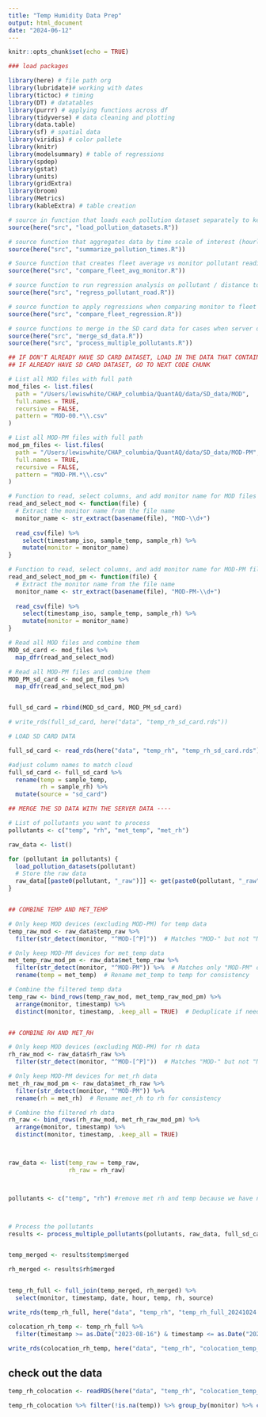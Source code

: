 ```yaml
---
title: "Temp Humidity Data Prep"
output: html_document
date: "2024-06-12"
---
```


```r
knitr::opts_chunk$set(echo = TRUE)
```

```r
### load packages 

library(here) # file path org
library(lubridate)# working with dates
library(tictoc) # timing
library(DT) # datatables
library(purrr) # applying functions across df
library(tidyverse) # data cleaning and plotting
library(data.table) 
library(sf) # spatial data 
library(viridis) # color pallete 
library(knitr)
library(modelsummary) # table of regressions
library(spdep)
library(gstat)
library(units) 
library(gridExtra)
library(broom)
library(Metrics) 
library(kableExtra) # table creation

# source in function that loads each pollution dataset separately to keep data small and prevent R crashes 
source(here("src", "load_pollution_datasets.R"))

# source function that aggregates data by time scale of interest (hourly, daily)
source(here("src", "summarize_pollution_times.R"))

# Source function that creates fleet average vs monitor pollutant reading plot
source(here("src", "compare_fleet_avg_monitor.R"))

# source function to run regression analysis on pollutant / distance to road
source(here("src", "regress_pollutant_road.R"))

# source function to apply regressions when comparing monitor to fleet average
source(here("src", "compare_fleet_regression.R"))

# source functions to merge in the SD card data for cases when server data is missing 
source(here("src", "merge_sd_data.R"))
source(here("src", "process_multiple_pollutants.R"))
```


```r
## IF DON'T ALREADY HAVE SD CARD DATASET, LOAD IN THE DATA THAT CONTAINS SD CARD INFO. ---- 
## IF ALREADY HAVE SD CARD DATASET, GO TO NEXT CODE CHUNK  

# List all MOD files with full path
mod_files <- list.files(
  path = "/Users/lewiswhite/CHAP_columbia/QuantAQ/data/SD_data/MOD", 
  full.names = TRUE, 
  recursive = FALSE, 
  pattern = "MOD-00.*\\.csv"
)

# List all MOD-PM files with full path
mod_pm_files <- list.files(
  path = "/Users/lewiswhite/CHAP_columbia/QuantAQ/data/SD_data/MOD-PM", 
  full.names = TRUE, 
  recursive = FALSE, 
  pattern = "MOD-PM.*\\.csv"
)

# Function to read, select columns, and add monitor name for MOD files
read_and_select_mod <- function(file) {
  # Extract the monitor name from the file name
  monitor_name <- str_extract(basename(file), "MOD-\\d+")
  
  read_csv(file) %>%
    select(timestamp_iso, sample_temp, sample_rh) %>%
    mutate(monitor = monitor_name)
}

# Function to read, select columns, and add monitor name for MOD-PM files
read_and_select_mod_pm <- function(file) {
  # Extract the monitor name from the file name
  monitor_name <- str_extract(basename(file), "MOD-PM-\\d+")
  
  read_csv(file) %>%
    select(timestamp_iso, sample_temp, sample_rh) %>%
    mutate(monitor = monitor_name)
}

# Read all MOD files and combine them
MOD_sd_card <- mod_files %>%
  map_dfr(read_and_select_mod)

# Read all MOD-PM files and combine them
MOD_PM_sd_card <- mod_pm_files %>%
  map_dfr(read_and_select_mod_pm)


full_sd_card = rbind(MOD_sd_card, MOD_PM_sd_card)

# write_rds(full_sd_card, here("data", "temp_rh_sd_card.rds"))
```


```r
# LOAD SD CARD DATA

full_sd_card <- read_rds(here("data", "temp_rh", "temp_rh_sd_card.rds"))

#adjust column names to match cloud
full_sd_card <- full_sd_card %>%
  rename(temp = sample_temp,
         rh = sample_rh) %>%
  mutate(source = "sd_card")


```


```r

## MERGE THE SD DATA WITH THE SERVER DATA ---- 

# List of pollutants you want to process
pollutants <- c("temp", "rh", "met_temp", "met_rh")

raw_data <- list()

for (pollutant in pollutants) {
  load_pollution_datasets(pollutant)
  # Store the raw data
  raw_data[[paste0(pollutant, "_raw")]] <- get(paste0(pollutant, "_raw"))
}


## COMBINE TEMP AND MET_TEMP

# Only keep MOD devices (excluding MOD-PM) for temp data
temp_raw_mod <- raw_data$temp_raw %>%
  filter(str_detect(monitor, "^MOD-[^P]"))  # Matches "MOD-" but not "MOD-PM"

# Only keep MOD-PM devices for met_temp data
met_temp_raw_mod_pm <- raw_data$met_temp_raw %>%
  filter(str_detect(monitor, "^MOD-PM")) %>%  # Matches only "MOD-PM" devices
  rename(temp = met_temp)  # Rename met_temp to temp for consistency

# Combine the filtered temp data
temp_raw <- bind_rows(temp_raw_mod, met_temp_raw_mod_pm) %>%
  arrange(monitor, timestamp) %>%
  distinct(monitor, timestamp, .keep_all = TRUE)  # Deduplicate if needed


## COMBINE RH AND MET_RH

# Only keep MOD devices (excluding MOD-PM) for rh data
rh_raw_mod <- raw_data$rh_raw %>%
  filter(str_detect(monitor, "^MOD-[^P]"))  # Matches "MOD-" but not "MOD-PM"

# Only keep MOD-PM devices for met_rh data
met_rh_raw_mod_pm <- raw_data$met_rh_raw %>%
  filter(str_detect(monitor, "^MOD-PM")) %>%
  rename(rh = met_rh)  # Rename met_rh to rh for consistency

# Combine the filtered rh data
rh_raw <- bind_rows(rh_raw_mod, met_rh_raw_mod_pm) %>%
  arrange(monitor, timestamp) %>%
  distinct(monitor, timestamp, .keep_all = TRUE)



raw_data <- list(temp_raw = temp_raw, 
                 rh_raw = rh_raw)



pollutants <- c("temp", "rh") #remove met rh and temp because we have now joined them



# Process the pollutants
results <- process_multiple_pollutants(pollutants, raw_data, full_sd_card)


temp_merged <- results$temp$merged 

rh_merged <- results$rh$merged 


temp_rh_full <- full_join(temp_merged, rh_merged) %>%
  select(monitor, timestamp, date, hour, temp, rh, source)

write_rds(temp_rh_full, here("data", "temp_rh", "temp_rh_full_20241024.rds"))

colocation_rh_temp <- temp_rh_full %>%
  filter(timestamp >= as.Date("2023-08-16") & timestamp <= as.Date("2023-09-21"))

write_rds(colocation_rh_temp, here("data", "temp_rh", "colocation_temp_rh.rds"))
```

## check out the data

```r
temp_rh_colocation <- readRDS(here("data", "temp_rh", "colocation_temp_rh.rds"))

temp_rh_colocation %>% filter(!is.na(temp)) %>% group_by(monitor) %>% count()
```

